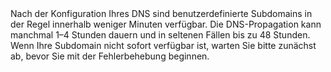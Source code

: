 <Note>
  Nach der Konfiguration Ihres DNS sind benutzerdefinierte Subdomains in der Regel innerhalb weniger Minuten verfügbar. Die DNS-Propagation kann manchmal 1–4 Stunden dauern und in seltenen Fällen bis zu 48 Stunden. Wenn Ihre Subdomain nicht sofort verfügbar ist, warten Sie bitte zunächst ab, bevor Sie mit der Fehlerbehebung beginnen.
</Note>